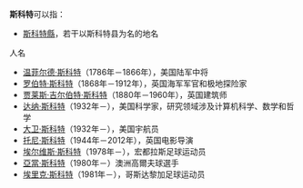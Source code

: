 {{noteTA
|T=zh-hans:斯科特;zh-hk:史葛;zh-tw:史考特;
|1=zh-hans:斯科特;zh-hk:史葛;zh-tw:史考特;
|2=zh-hans:埃里克;zh-hk:艾力;zh-tw:艾瑞克;
|3=zh-hans:托尼;zh-hk:唐尼;zh-tw:東尼;
}}
'''斯科特'''可以指：

*[[斯科特縣|斯科特縣]]，若干以斯科特县为名的地名

;人名
*[[温菲尔德·斯科特|温菲尔德·斯科特]]（1786年－1866年），美国陆军中将
*[[罗伯特·斯科特|罗伯特·斯科特]]（1868年－1912年），英国海军军官和极地探险家
*[[贾莱斯·吉尔伯特·斯科特|贾莱斯·吉尔伯特·斯科特]]（1880年－1960年），英国建筑师
*[[达纳·斯科特|达纳·斯科特]]（1932年－），美国科学家，研究领域涉及计算机科学、数学和哲学
*[[大卫·斯科特|大卫·斯科特]]（1932年－），美国宇航员
*[[托尼·斯科特|托尼·斯科特]]（1944年－2012年），英国电影导演
*[[埃尔维斯·斯科特|埃尔维斯·斯科特]]（1978年－），宏都拉斯足球运动员
*[[亞當·斯科特|亞當·斯科特]]（1980年－）澳洲高爾夫球選手
*[[埃里克·斯科特|埃里克·斯科特]]（1981年－），哥斯达黎加足球运动员

{{Disambig|Cat=三字消歧义}}